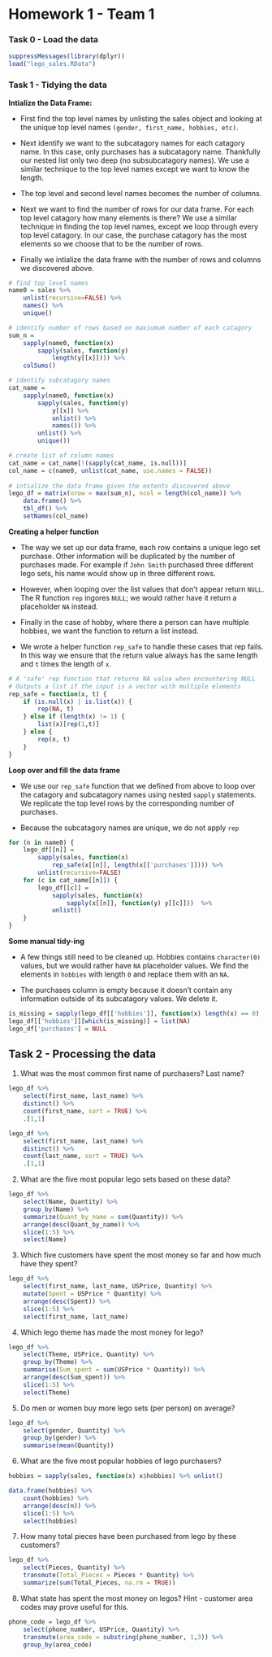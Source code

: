 Homework 1 - Team 1
========================================================

### Task 0 - Load the data

```r
suppressMessages(library(dplyr))
load("lego_sales.RData")
```

### Task 1 - Tidying the data

**Intialize the Data Frame:**

* First find the top level names by unlisting the sales object and looking at the unique top level names `(gender, first_name, hobbies, etc)`.
    
* Next identify we want to the subcatagory names for each catagory name. In this case, only purchases has a subcatagory name. Thankfully our nested list only two deep (no subsubcatagory names). We use a similar technique to the top level names except we want to know the length.
    
* The top level and second level names becomes the number of columns.
    
* Next we want to find the number of rows for our data frame. For each top level catagory how many elements is there? We use a similar technique in finding the top level names, except we loop through every top level catagory. In our case, the purchase catagory has the most elements so we choose that to be the number of rows.
    
* Finally we intialize the data frame with the number of rows and columns we discovered above. 
    
```r
# find top level names
name0 = sales %>% 
    unlist(recursive=FALSE) %>% 
    names() %>% 
    unique()

# identify number of rows based on maxiumum number of each catagory
sum_n = 
    sapply(name0, function(x) 
        sapply(sales, function(y) 
            length(y[[x]]))) %>% 
    colSums()

# identify subcatagory names
cat_name = 
    sapply(name0, function(x)
        sapply(sales, function(y)
            y[[x]] %>% 
            unlist() %>%
            names()) %>%
        unlist() %>% 
        unique()) 

# create list of column names
cat_name = cat_name[!(sapply(cat_name, is.null))]
col_name = c(name0, unlist(cat_name, use.names = FALSE))
    
# intialize the data frame given the extents discovered above
lego_df = matrix(nrow = max(sum_n), ncol = length(col_name)) %>%
    data.frame() %>% 
    tbl_df() %>%
    setNames(col_name)
```

**Creating a helper function**

* The way we set up our data frame, each row contains a unique lego set purchase. Other information will be duplicated by the number of purchases made. For example if `John Smith` purchased three different lego sets, his name would show up in three different rows.

* However, when looping over the list values that don't appear return `NULL`. The R function `rep` ingores `NULL`; we would rather have it return a placeholder `NA` instead.

* Finally in the case of hobby, where there a person can have multiple hobbies, we want the function to return a list instead.

* We wrote a helper function `rep_safe` to handle these cases that rep fails. In this way we ensure that the return value always has the same length and `t` times the length of `x`.

```r
# A 'safe' rep function that returns NA value when encountering NULL
# Outputs a list if the input is a vector with multiple elements
rep_safe = function(x, t) {
    if (is.null(x) | is.list(x)) {
        rep(NA, t) 
    } else if (length(x) != 1) {
        list(x)[rep(1,t)]
    } else {
        rep(x, t)
    }
}
```

**Loop over and fill the data frame**

* We use our `rep_safe` function that we defined from above to loop over the catagory and subcatagory names using nested `sapply` statements. We replicate the top level rows by the corresponding number of purchases. 

* Because the subcatagory names are unique, we do not apply `rep`

```r
for (n in name0) {
    lego_df[[n]] = 
        sapply(sales, function(x) 
            rep_safe(x[[n]], length(x[['purchases']]))) %>%
        unlist(recursive=FALSE)
    for (c in cat_name[[n]]) {
        lego_df[[c]] =
            sapply(sales, function(x) 
                sapply(x[[n]], function(y) y[[c]]))  %>%
            unlist()
    }
}
```

**Some manual tidy-ing**

* A few things still need to be cleaned up. Hobbies contains `character(0)` values, but we would rather have `NA` placeholder values. We find the elements in `hobbies` with length `0` and replace them with an `NA`.

* The purchases column is empty because it doesn't contain any information outside of its subcatagory values. We delete it. 

```r
is_missing = sapply(lego_df[['hobbies']], function(x) length(x) == 0)
lego_df[['hobbies']][which(is_missing)] = list(NA)
lego_df['purchases'] = NULL
```

## Task 2 - Processing the data

1. What was the most common first name of purchasers? Last name?

```r
lego_df %>%
    select(first_name, last_name) %>%
    distinct() %>%
    count(first_name, sort = TRUE) %>%
    .[1,1]

lego_df %>%
    select(first_name, last_name) %>%
    distinct() %>%
    count(last_name, sort = TRUE) %>%
    .[1,1]
```

2. What are the five most popular lego sets based on these data?

```r
lego_df %>%
    select(Name, Quantity) %>%
    group_by(Name) %>%
    summarize(Quant_by_name = sum(Quantity)) %>%
    arrange(desc(Quant_by_name)) %>%
    slice(1:5) %>%
    select(Name)
```

3. Which five customers have spent the most money so far and how much have they spent?

```r
lego_df %>% 
    select(first_name, last_name, USPrice, Quantity) %>%
    mutate(Spent = USPrice * Quantity) %>%
    arrange(desc(Spent)) %>%
    slice(1:5) %>%
    select(first_name, last_name)
```

4. Which lego theme has made the most money for lego?

```r
lego_df %>% 
    select(Theme, USPrice, Quantity) %>%
    group_by(Theme) %>%
    summarise(Sum_spent = sum(USPrice * Quantity)) %>%
    arrange(desc(Sum_spent)) %>%
    slice(1:5) %>%
    select(Theme)
```

5. Do men or women buy more lego sets (per person) on average?

```r
lego_df %>%
    select(gender, Quantity) %>%
    group_by(gender) %>%
    summarise(mean(Quantity))
```

6. What are the five most popular hobbies of lego purchasers?

```r
hobbies = sapply(sales, function(x) x$hobbies) %>% unlist()

data.frame(hobbies) %>%
    count(hobbies) %>%
    arrange(desc(n)) %>%
    slice(1:5) %>%
    select(hobbies)
```

7. How many total pieces have been purchased from lego by these customers?

```r
lego_df %>%
    select(Pieces, Quantity) %>%
    transmute(Total_Pieces = Pieces * Quantity) %>%
    summarize(sum(Total_Pieces, na.rm = TRUE))
```

8. What state has spent the most money on legos? Hint - customer area codes may prove useful for this.

```r
phone_code = lego_df %>%
    select(phone_number, USPrice, Quantity) %>%
    transmute(area_code = substring(phone_number, 1,3)) %>%
    group_by(area_code)
```
